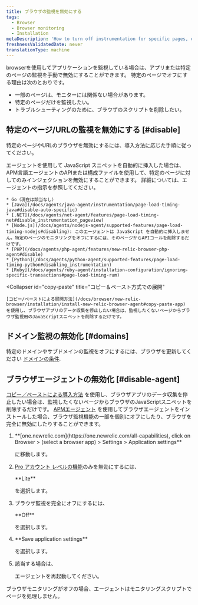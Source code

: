 ```yaml
---
title: ブラウザの監視を無効にする
tags:
  - Browser
  - Browser monitoring
  - Installation
metaDescription: 'How to turn off instrumentation for specific pages, or disable the browser agent completely.'
freshnessValidatedDate: never
translationType: machine
---
```


browserを使用してアプリケーションを監視している場合は、アプリまたは特定のページの監視を手動で無効にすることができます。 特定のページで<InlinePopover type="browser"/>オフにする理由は次のとおりです。

* 一部のページは、モニターには関係ない場合があります。
* 特定のページだけを監視したい。
* トラブルシューティングのために、ブラウザのスクリプトを削除したい。

## 特定のページ/URLの監視を無効にする [#disable]

特定のページやURLのブラウザを無効にするには、導入方法に応じた手順に従ってください。

<CollapserGroup>
  <Collapser
    id="agent"
    title="選択されたAPMエージェントで展開される"
  >
    <InlinePopover type="apm"/>エージェントを使用して JavaScript スニペットを自動的に挿入した場合は、 APM言語エージェントのAPIまたは構成ファイルを使用して、特定のページに対してのみインジェクションを無効にすることができます。 詳細については、エージェントの指示を参照してください。

    * Go（現在は該当なし）
    * [Java](/docs/agents/java-agent/instrumentation/page-load-timing-java#disable-auto-specific)
    * [.NET](/docs/agents/net-agent/features/page-load-timing-net#disable_instrumentation_pageview)
    * [Node.js](/docs/agents/nodejs-agent/supported-features/page-load-timing-nodejs#disabling): このエージェントは JavaScript を自動的に挿入しません。特定のページのモニタリングをオフにするには、そのページからAPIコールを削除するだけです。
    * [PHP](/docs/agents/php-agent/features/new-relic-browser-php-agent#disable)
    * [Python](/docs/agents/python-agent/supported-features/page-load-timing-python#disabling_instrumentation)
    * [Ruby](/docs/agents/ruby-agent/installation-configuration/ignoring-specific-transactions#page-load-timing-rum)
  </Collapser>

  <Collapser
    id="copy-paste"
    title="コピー＆ペースト方式での展開"
  >
    [コピー/ペーストによる展開方法](/docs/browser/new-relic-browser/installation/install-new-relic-browser-agent#copy-paste-app) を使用し、ブラウザアプリのデータ収集を停止したい場合は、監視したくないページからブラウザ監視用のJavaScriptスニペットを削除するだけです。
  </Collapser>
</CollapserGroup>

## ドメイン監視の無効化 [#domains]

特定のドメインやサブドメインの監視をオフにするには、ブラウザを更新してください [ドメインの条件](/docs/browser/new-relic-browser/configuration/monitor-or-block-specific-domains-subdomains).

## ブラウザエージェントの無効化 [#disable-agent]

[コピー／ペーストによる導入方法](/docs/browser/new-relic-browser/installation/install-new-relic-browser-agent#copy-paste-app) を使用し、ブラウザアプリのデータ収集を停止したい場合は、監視したくないページからブラウザのJavaScriptスニペットを削除するだけです。 [APMエージェント](/docs/browser/new-relic-browser/installation/install-new-relic-browser-agent#select-apm-app) を使用してブラウザエージェントをインストールした場合、ブラウザ監視機能の一部を個別にオフにしたり、ブラウザを完全に無効にしたりすることができます。

1. <DNT>
     **[one.newrelic.com](https://one.newrelic.com/all-capabilities), click on Browser > (select a browser app) > Settings > Application settings**
   </DNT>

   に移動します。

2. [Pro アカウント レベルの機能](/docs/browser/new-relic-browser/getting-started/new-relic-browser)のみを無効にするには、

   <DNT>
     **Lite**
   </DNT>

   を選択します。

3. ブラウザ監視を完全にオフにするには、

   <DNT>
     **Off**
   </DNT>

   を選択します。

4. <DNT>
     **Save application settings**
   </DNT>

   を選択します。

5. 該当する場合は、

   <InlinePopover type="apm"/>

   エージェントを再起動してください。

ブラウザモニタリングがオフの場合、エージェントはモニタリングスクリプトでページを処理しません。
